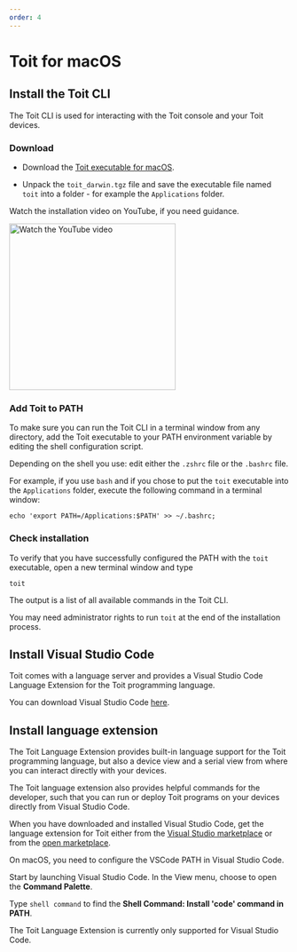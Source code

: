 ```yaml
---
order: 4
---
```



# Toit for macOS

## Install the Toit CLI

The Toit CLI is used for interacting with the Toit console and your Toit devices.

### Download

- Download the
  [Toit executable for macOS](https://archive.toit.io/cli/latest/darwin).

- Unpack the `toit_darwin.tgz` file and save the executable file named `toit` into a folder - for example the `Applications` folder.

Watch the installation video on YouTube, if you need guidance.

[<img src={YoutubeMac} alt="Watch the YouTube video" width="300" />](https://www.youtube.com/watch?v=uGQPGNEH_sU&ab_channel=Toit)

### Add Toit to PATH

To make sure you can run the Toit CLI in a terminal window from any directory, add the Toit executable to your PATH environment variable
by editing the shell configuration script.

Depending on the shell you use: edit either the `.zshrc` file or the `.bashrc` file.

For example, if you use `bash` and if you chose to put the `toit` executable into the `Applications` folder,
execute the following command in a terminal window:

```shell
echo 'export PATH=/Applications:$PATH' >> ~/.bashrc;
```

### Check installation

To verify that you have successfully configured the PATH with the `toit` executable, open a new terminal window and type

```shell
toit
```

The output is a list of all available commands in the Toit CLI.

<Note>

You may need administrator rights to run `toit` at the end of the installation process.

</Note>

## Install Visual Studio Code

Toit comes with a language server and provides a Visual Studio Code Language Extension for the Toit programming language.

You can download Visual Studio Code [here](https://code.visualstudio.com/Download).

## Install language extension

The Toit Language Extension provides built-in language support for the Toit programming language, but also a device view and a serial view from where you
can interact directly with your devices.

The Toit language extension also provides helpful commands for the developer, such that you can run or deploy Toit programs on
your devices directly from Visual Studio Code.

When you have downloaded and installed Visual Studio Code, get the language extension for Toit either from the [Visual Studio marketplace](https://marketplace.visualstudio.com/items?itemName=toit.toit)
or from the [open marketplace](https://open-vsx.org/extension/toit/toit).

<Note title="Configure VSCode">

On macOS, you need to configure the VSCode PATH in Visual Studio Code.

Start by launching Visual Studio Code. In the View menu, choose to open the **Command Palette**.

Type `shell command` to find the **Shell Command: Install 'code' command in PATH**.

</Note>

The Toit Language Extension is currently only supported for Visual Studio Code.
